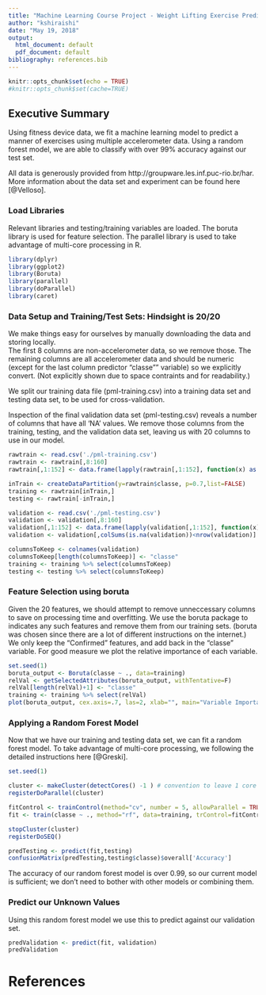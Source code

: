```yaml
---
title: "Machine Learning Course Project - Weight Lifting Exercise Prediction"
author: "kshiraishi"
date: "May 19, 2018"
output:
  html_document: default
  pdf_document: default
bibliography: references.bib
---
```


```r
knitr::opts_chunk$set(echo = TRUE)
#knitr::opts_chunk$set(cache=TRUE)
```

## Executive Summary
Using fitness device data, we fit a machine learning model to predict a manner of exercises using multiple accelerometer data.  Using a random forest model, we are able to classify with over 99% accuracy against our test set.

All data is generously provided from http://groupware.les.inf.puc-rio.br/har.  More information about the data set and experiment can be found here [@Velloso].

### Load Libraries
Relevant libraries and testing/training variables are loaded.  The boruta library is used for feature selection.  The parallel library is used to take advantage of multi-core processing in R.  

```r
library(dplyr)
library(ggplot2)
library(Boruta)
library(parallel)
library(doParallel)
library(caret)
```

### Data Setup and Training/Test Sets: Hindsight is 20/20
We make things easy for ourselves by manually downloading the data and storing locally.  
The first 8 columns are non-accelerometer data, so we remove those.  The remaining columns are all accelerometer data and should be numeric (except for the last column predictor "classe"" variable) so we explicitly convert.  (Not explicitly shown due to space contraints and for readability.)

We split our training data file (pml-training.csv) into a training data set and testing data set, to be used for cross-validation.

Inspection of the final validation data set (pml-testing.csv) reveals a number of columns that have all 'NA' values.  We remove those columns from the training, testing, and the validation data set, leaving us with 20 columns to use in our model.
```r
rawtrain <- read.csv('./pml-training.csv')
rawtrain <- rawtrain[,8:160]
rawtrain[,1:152] <- data.frame(lapply(rawtrain[,1:152], function(x) as.numeric(as.character(x))))

inTrain <- createDataPartition(y=rawtrain$classe, p=0.7,list=FALSE)
training <- rawtrain[inTrain,]
testing <- rawtrain[-inTrain,]

validation <- read.csv('./pml-testing.csv')
validation <- validation[,8:160]
validation[,1:152] <- data.frame(lapply(validation[,1:152], function(x) as.numeric(as.character(x))))
validation <- validation[,colSums(is.na(validation))<nrow(validation)]

columnsToKeep <- colnames(validation)
columnsToKeep[length(columnsToKeep)] <- "classe"
training <- training %>% select(columnsToKeep)
testing <- testing %>% select(columnsToKeep)
```

### Feature Selection using boruta
Given the 20 features, we should attempt to remove unneccessary columns to save on processing time and overfitting.  We use the boruta package to indicates any such features and remove them from our training sets.  (boruta was chosen since there are a lot of different instructions on the internet.)
We only keep the "Confirmed" features, and add back in the "classe" variable.  For good measure we plot the relative importance of each variable.

```r
set.seed(1)
boruta_output <- Boruta(classe ~ ., data=training)
relVal <- getSelectedAttributes(boruta_output, withTentative=F)
relVal[length(relVal)+1] <- "classe"
training <- training %>% select(relVal)
plot(boruta_output, cex.axis=.7, las=2, xlab="", main="Variable Importance")
```

### Applying a Random Forest Model
Now that we have our training and testing data set, we can fit a random forest model.  To take advantage of multi-core processing, we following the detailed instructions here [@Greski].
```r
set.seed(1)

cluster <- makeCluster(detectCores() -1 ) # convention to leave 1 core for OS
registerDoParallel(cluster)

fitControl <- trainControl(method="cv", number = 5, allowParallel = TRUE)
fit <- train(classe ~ ., method="rf", data=training, trControl=fitControl)

stopCluster(cluster)
registerDoSEQ()

predTesting <- predict(fit,testing)
confusionMatrix(predTesting,testing$classe)$overall['Accuracy']
```

The accuracy of our random forest model is over 0.99, so our current model is sufficient; we don't need to bother with other models or combining them.

### Predict our Unknown Values
Using this random forest model we use this to predict against our validation set.
```r
predValidation <- predict(fit, validation)
predValidation
```

# References